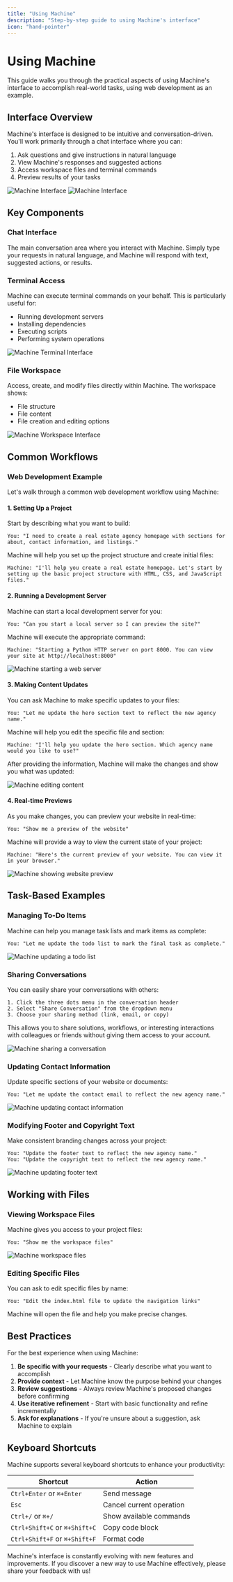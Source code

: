 ```yaml
---
title: "Using Machine"
description: "Step-by-step guide to using Machine's interface"
icon: "hand-pointer"
---
```


# Using Machine

This guide walks you through the practical aspects of using Machine's interface to accomplish real-world tasks, using web development as an example.

## Interface Overview

Machine's interface is designed to be intuitive and conversation-driven. You'll work primarily through a chat interface where you can:

1. Ask questions and give instructions in natural language
2. View Machine's responses and suggested actions
3. Access workspace files and terminal commands
4. Preview results of your tasks

<img className="block dark:hidden" src="https://img.mytsi.org/i/JnzY996.png" alt="Machine Interface" />
<img className="hidden dark:block" src="https://img.mytsi.org/i/JnzY996.png" alt="Machine Interface" />

## Key Components

### Chat Interface

The main conversation area where you interact with Machine. Simply type your requests in natural language, and Machine will respond with text, suggested actions, or results.

### Terminal Access

Machine can execute terminal commands on your behalf. This is particularly useful for:
- Running development servers
- Installing dependencies
- Executing scripts
- Performing system operations

<img className="block" src="https://img.mytsi.org/i/JnzY996.png" alt="Machine Terminal Interface" />

### File Workspace

Access, create, and modify files directly within Machine. The workspace shows:
- File structure
- File content
- File creation and editing options

<img className="block" src="https://img.mytsi.org/i/JnzY996.png" alt="Machine Workspace Interface" />

## Common Workflows

### Web Development Example

Let's walk through a common web development workflow using Machine:

#### 1. Setting Up a Project

Start by describing what you want to build:

```
You: "I need to create a real estate agency homepage with sections for about, contact information, and listings."
```

Machine will help you set up the project structure and create initial files:

```
Machine: "I'll help you create a real estate homepage. Let's start by setting up the basic project structure with HTML, CSS, and JavaScript files."
```

#### 2. Running a Development Server

Machine can start a local development server for you:

```
You: "Can you start a local server so I can preview the site?"
```

Machine will execute the appropriate command:

```
Machine: "Starting a Python HTTP server on port 8000. You can view your site at http://localhost:8000"
```

<img className="block" src="https://img.mytsi.org/i/JnzY996.png" alt="Machine starting a web server" />

#### 3. Making Content Updates

You can ask Machine to make specific updates to your files:

```
You: "Let me update the hero section text to reflect the new agency name."
```

Machine will help you edit the specific file and section:

```
Machine: "I'll help you update the hero section. Which agency name would you like to use?"
```

After providing the information, Machine will make the changes and show you what was updated:

<img className="block" src="https://img.mytsi.org/i/JnzY996.png" alt="Machine editing content" />

#### 4. Real-time Previews

As you make changes, you can preview your website in real-time:

```
You: "Show me a preview of the website"
```

Machine will provide a way to view the current state of your project:

```
Machine: "Here's the current preview of your website. You can view it in your browser."
```

<img className="block" src="https://img.mytsi.org/i/JnzY996.png" alt="Machine showing website preview" />

## Task-Based Examples

### Managing To-Do Items

Machine can help you manage task lists and mark items as complete:

```
You: "Let me update the todo list to mark the final task as complete."
```

<img className="block" src="https://img.mytsi.org/i/JnzY996.png" alt="Machine updating a todo list" />

### Sharing Conversations

You can easily share your conversations with others:

```
1. Click the three dots menu in the conversation header
2. Select "Share Conversation" from the dropdown menu
3. Choose your sharing method (link, email, or copy)
```

This allows you to share solutions, workflows, or interesting interactions with colleagues or friends without giving them access to your account.

<img className="block" src="https://img.mytsi.org/i/JnzY996.png" alt="Machine sharing a conversation" />

### Updating Contact Information

Update specific sections of your website or documents:

```
You: "Let me update the contact email to reflect the new agency name."
```

<img className="block" src="https://img.mytsi.org/i/JnzY996.png" alt="Machine updating contact information" />

### Modifying Footer and Copyright Text

Make consistent branding changes across your project:

```
You: "Update the footer text to reflect the new agency name."
You: "Update the copyright text to reflect the new agency name."
```

<img className="block" src="https://img.mytsi.org/i/JnzY996.png" alt="Machine updating footer text" />

## Working with Files

### Viewing Workspace Files

Machine gives you access to your project files:

```
You: "Show me the workspace files"
```

<img className="block" src="https://img.mytsi.org/i/JnzY996.png" alt="Machine workspace files" />

### Editing Specific Files

You can ask to edit specific files by name:

```
You: "Edit the index.html file to update the navigation links"
```

Machine will open the file and help you make precise changes.

## Best Practices

For the best experience when using Machine:

1. **Be specific with your requests** - Clearly describe what you want to accomplish
2. **Provide context** - Let Machine know the purpose behind your changes
3. **Review suggestions** - Always review Machine's proposed changes before confirming
4. **Use iterative refinement** - Start with basic functionality and refine incrementally
5. **Ask for explanations** - If you're unsure about a suggestion, ask Machine to explain

## Keyboard Shortcuts

Machine supports several keyboard shortcuts to enhance your productivity:

| Shortcut | Action |
|----------|--------|
| `Ctrl+Enter` or `⌘+Enter` | Send message |
| `Esc` | Cancel current operation |
| `Ctrl+/` or `⌘+/` | Show available commands |
| `Ctrl+Shift+C` or `⌘+Shift+C` | Copy code block |
| `Ctrl+Shift+F` or `⌘+Shift+F` | Format code |

<Info>
Machine's interface is constantly evolving with new features and improvements. If you discover a new way to use Machine effectively, please share your feedback with us!
</Info>

